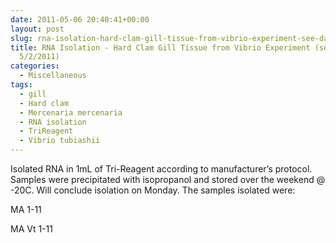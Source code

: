 ```yaml
---
date: 2011-05-06 20:40:41+00:00
layout: post
slug: rna-isolation-hard-clam-gill-tissue-from-vibrio-experiment-see-daves-notebook-522011-2
title: RNA Isolation - Hard Clam Gill Tissue from Vibrio Experiment (see Dave's Notebook
  5/2/2011)
categories:
  - Miscellaneous
tags:
  - gill
  - Hard clam
  - Mercenaria mercenaria
  - RNA isolation
  - TriReagent
  - Vibrio tubiashii
---
```


Isolated RNA in 1mL of Tri-Reagent according to manufacturer's protocol. Samples were precipitated with isopropanol and stored over the weekend @ -20C. Will conclude isolation on Monday. The samples isolated were:

MA 1-11

MA Vt 1-11
